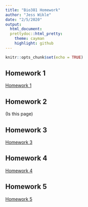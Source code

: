 ```yaml
---
title: "Bio381 Homework"
author: "Jess Wikle"
date: "2/5/2020"
output: 
  html_document: 
  prettydoc::html_pretty:
    theme: cayman
    highlight: github
---
```


```r
knitr::opts_chunk$set(echo = TRUE)
```


## Homework 1
[Homework 1 ](homework1.html)

## Homework 2 
(Is this page)

## Homework 3
[Homework 3](homework3.html)

## Homework 4 
[Homework 4](Homework4.html)

## Homework 5
[Homework 5](Homework5.html)